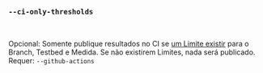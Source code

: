 ### `--ci-only-thresholds`

<br />

Opcional: Somente publique resultados no CI se [um Limite existir](/pt/docs/explanation/thresholds/) para o Branch, Testbed e Medida.
Se não existirem Limites, nada será publicado.
Requer: `--github-actions`